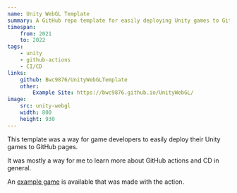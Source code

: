 ```yaml
---
name: Unity WebGL Template
summary: A GitHub repo template for easily deploying Unity games to GitHub pages.
timespan:
    from: 2021
    to: 2022
tags:
    - unity
    - github-actions
    - CI/CD
links:
    github: Bwc9876/UnityWebGLTemplate
    other:
        Example Site: https://bwc9876.github.io/UnityWebGL/
image:
    src: unity-webgl
    width: 800
    height: 930
---
```



This template was a way for game developers to easily deploy their Unity games
to GitHub pages.

It was mostly a way for me to learn more about GitHub actions and CD in general.

An [example game](https://bwc9876.github.io/UnityWebGL/) is
available that was made with the action.
